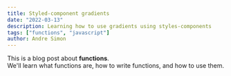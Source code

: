 ```yaml
---
title: Styled-component gradients
date: "2022-03-13"
description: Learning how to use gradients using styles-components
tags: ["functions", "javascript"]
author: Andre Simon
---
```


<div>
  This is a blog post about <strong>functions</strong>. <br />
  We'll learn what functions are, how to write functions, and how to use them.
</div>

<br />

<ComponentId23 />